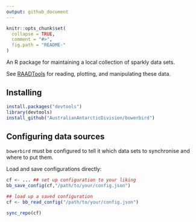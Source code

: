 ```yaml
---
output: github_document
---
```


<!-- README.md is generated from README.Rmd. Please edit that file -->

```r
knitr::opts_chunk$set(
  collapse = TRUE,
  comment = "#>",
  fig.path = "README-"
)
```

An R package for maintaining a local collection of sparkly data sets.

See [RAADTools](https://github.com/AustralianAntarcticDivision/raadtools) for reading, plotting, and manipulating these data.

## Installing

```r
install.packages("devtools")
library(devtools)
install_github("AustralianAntarcticDivision/bowerbird")
```

## Configuring data sources

`bowerbird` must be configured to tell it which data sets to synchronise and where to put them.



Load and save configurations directly:

```r
cf <- ... ## set up configuration to your liking
bb_save_config(cf,"/path/to/your/config.json")

## load up a saved configuration
cf <- bb_read_config("/path/to/your/config.json")

sync_repo(cf)
```
